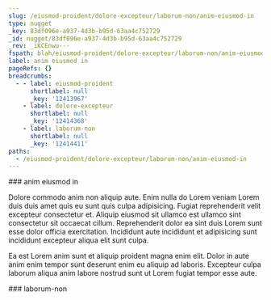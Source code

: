 ```yaml
---
slug: /eiusmod-proident/dolore-excepteur/laborum-non/anim-eiusmod-in
type: nugget
_key: 83df096e-a937-4d3b-b95d-63aa4c752729
_id: nugget/83df096e-a937-4d3b-b95d-63aa4c752729
_rev: _iKCEnwu---
fspath: blah/eiusmod-proident/dolore-excepteur/laborum-non/anim-eiusmod-in.md
label: anim eiusmod in
pageRefs: {}
breadcrumbs:
  - - label: eiusmod-proident
      shortlabel: null
      _key: '12413967'
    - label: dolore-excepteur
      shortlabel: null
      _key: '12414368'
    - label: laborum-non
      shortlabel: null
      _key: '12414411'
paths:
  - /eiusmod-proident/dolore-excepteur/laborum-non/anim-eiusmod-in
---
```


<NuggetArea>
<Nugget slug="/eiusmod-proident/dolore-excepteur/laborum-non/anim-eiusmod-in" type="nugget" _key="83df096e-a937-4d3b-b95d-63aa4c752729" _id="nugget/83df096e-a937-4d3b-b95d-63aa4c752729" _rev="_iKCEnwu---" fspath="blah/eiusmod-proident/dolore-excepteur/laborum-non/anim-eiusmod-in.md" label="anim eiusmod in" paths="/eiusmod-proident/dolore-excepteur/laborum-non/anim-eiusmod-in">
<NuggetBody>
### anim eiusmod in

Dolore commodo anim non aliquip aute. Enim nulla do Lorem veniam Lorem duis duis amet quis eu sunt quis culpa adipisicing. Fugiat reprehenderit velit excepteur consectetur et. Aliquip eiusmod sit ullamco est ullamco sint consectetur sit occaecat cillum. Reprehenderit dolor ea sint duis Lorem sunt esse dolor officia exercitation. Incididunt aute incididunt et adipisicing sunt incididunt excepteur aliqua elit sunt culpa.

Ea est Lorem anim sunt et aliquip proident magna enim elit. Dolor in aute anim enim tempor sunt deserunt enim eu aliquip ad laboris. Excepteur culpa laborum aliqua anim labore nostrud sunt ut Lorem fugiat tempor esse aute.

</NuggetBody>
<Breadcrumbs>
<Crumbs>
<Crumb _key="12413967" label="eiusmod-proident" /><Crumb _key="12414368" label="dolore-excepteur" /><Crumb _key="12414411" label="laborum-non" />
</Crumbs>
</Breadcrumbs>
</Nugget>

<NuggetsInbound>
</NuggetsInbound>
<NuggetsOutbound>
</NuggetsOutbound>
</NuggetArea>
<PassagesInbound>
<Passage direction="inbound" type="passage" _key="12414411" _id="passage/12414411" _rev="_iKCEnwq--A" label="laborum-non" passage="laborum-non" fspath="blah/eiusmod-proident/dolore-excepteur/laborum-non" paths="/eiusmod-proident/dolore-excepteur/laborum-non" slug="/eiusmod-proident/dolore-excepteur/laborum-non">
<NuggetBody>
### laborum-non

</NuggetBody>
<Breadcrumbs>
<Crumbs>
<Crumb _key="12413967" label="eiusmod-proident" /><Crumb _key="12414368" label="dolore-excepteur" />
</Crumbs>
</Breadcrumbs>
</Passage>

</PassagesInbound>
<PassagesOutbound>
</PassagesOutbound>